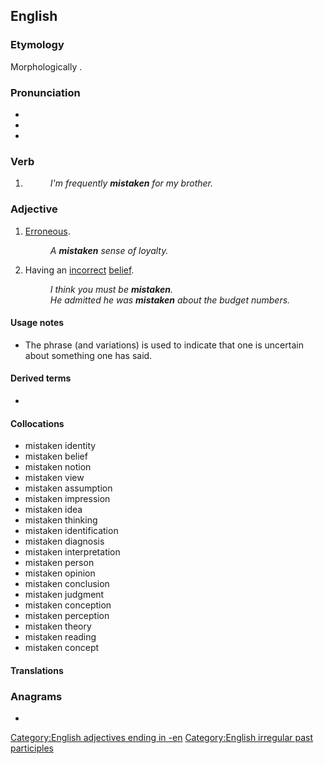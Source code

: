 ==English==

===Etymology===
Morphologically {{suffix|en|mistake|n}}.

===Pronunciation===
* {{IPA|en|/mɪsˈteɪkən/}}
* {{audio|en|en-us-mistaken.ogg|Audio (US)}}
* {{rhymes|en|eɪkən|s=3}}

===Verb===
{{head|en|verb form}}

# {{past participle of|en|mistake|nocat=1}}
#: ''I'm frequently '''mistaken''' for my brother.''

===Adjective===
{{en-adj}}

# [[erroneous|Erroneous]].
#: ''A '''mistaken''' sense of loyalty.''
# {{lb|en|with a copula verb|often|with ''about''}} Having an [[incorrect]] [[belief]].
#: ''I think you must be '''mistaken'''.''
#: ''He admitted he was '''mistaken''' about the budget numbers.''

====Usage notes====
* The phrase {{m|en|if I'm not mistaken}} (and variations) is used to indicate that one is uncertain about something one has said.

====Derived terms====
* {{l|en|mistaken identity}}

====Collocations====
{{co-top|with nouns}}
* mistaken identity
* mistaken belief
* mistaken notion
* mistaken view
* mistaken assumption
* mistaken impression
* mistaken idea
* mistaken thinking
* mistaken identification
* mistaken diagnosis
* mistaken interpretation
* mistaken person
* mistaken opinion
* mistaken conclusion
* mistaken judgment
* mistaken conception
* mistaken perception
* mistaken theory
* mistaken reading
* mistaken concept
{{co-bottom}}

====Translations====
{{trans-see|erroneous|erroneous}}
{{trans-see|(with a copula verb, often with ''about'') having an incorrect belief|be wrong}}

===Anagrams===
* {{anagrams|en|a=aeikmnst|mankiest}}

[[Category:English adjectives ending in -en]]
[[Category:English irregular past participles]]